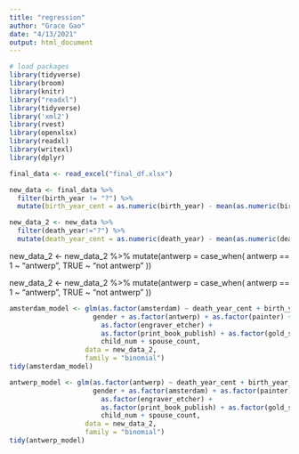 ```yaml
---
title: "regression"
author: "Grace Gao"
date: "4/13/2021"
output: html_document
---
```

```r
# load packages
library(tidyverse)
library(broom)
library(knitr)
library("readxl")
library(tidyverse)
library('xml2')
library(rvest)
library(openxlsx)
library(readxl)
library(writexl)
library(dplyr)
```

```r
final_data <- read_excel("final_df.xlsx")
```

```r
new_data <- final_data %>%
  filter(birth_year != "?") %>%
  mutate(birth_year_cent = as.numeric(birth_year) - mean(as.numeric(birth_year)))

new_data_2 <- new_data %>%
  filter(death_year!="?") %>%
  mutate(death_year_cent = as.numeric(death_year) - mean(as.numeric(death_year)))
```
new_data_2 <- new_data_2 %>%
  mutate(antwerp = case_when(
    antwerp == 1 ~ "antwerp",
    TRUE ~ "not antwerp"
  ))

new_data_2 <- new_data_2 %>%
  mutate(antwerp = case_when(
    antwerp == 1 ~ "antwerp",
    TRUE ~ "not antwerp"
  ))


```r
amsterdam_model <- glm(as.factor(amsterdam) ~ death_year_cent + birth_year_cent + 
                     gender + as.factor(antwerp) + as.factor(painter) + 
                       as.factor(engraver_etcher) + 
                       as.factor(print_book_publish) + as.factor(gold_silver_smith) + 
                       child_num + spouse_count, 
                   data = new_data_2,
                   family = "binomial")
tidy(amsterdam_model)
```

```r
antwerp_model <- glm(as.factor(antwerp) ~ death_year_cent + birth_year_cent + 
                     gender + as.factor(amsterdam) + as.factor(painter) + 
                       as.factor(engraver_etcher) + 
                       as.factor(print_book_publish) + as.factor(gold_silver_smith) + 
                       child_num + spouse_count, 
                   data = new_data_2,
                   family = "binomial")
tidy(antwerp_model)
```